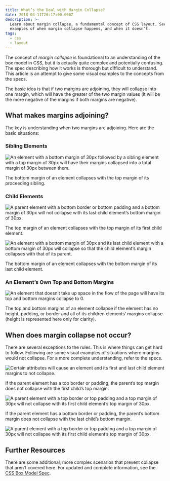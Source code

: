 ```yaml
---
title: What’s the Deal with Margin Collapse?
date: 2018-03-11T20:17:00.000Z
description: >-
  Learn about margin collapse, a fundamental concept of CSS layout. See visual
  examples of when margin collapse happens, and when it doesn’t.
tags:
  - css
  - layout
---
```

The concept of _margin collapse_ is foundational to an understanding of the box model in CSS, but it is actually quite complex and potentially confusing. The spec describing how it works is thorough but difficult to understand. This article is an attempt to give some visual examples to the concepts from the specs.

The basic idea is that if two margins are adjoining, they will collapse into one margin, which will have the greater of the two margin values (it will be the more negative of the margins if both margins are negative).

## What makes margins adjoining?

The key is understanding when two margins are adjoining. Here are the basic situations:

### Sibling Elements

![An element with a bottom margin of 30px followed by a sibling element with a top margin of 30px will have their margins collapsed into a total margin of 30px between them.](/img/sibling-elements.svg)

The bottom margin of an element collapses with the top margin of its proceeding sibling.

### Child Elements

![A parent element with a bottom border or bottom padding and a bottom margin of 30px will not collapse with its last child element’s bottom margin of 30px.](/img/child-elements-top.svg)

The top margin of an element collapses with the top margin of its first child element.

![An element with a bottom margin of 30px and its last child element with a bottom margin of 30px will collapse so that the child element’s margin collapses with that of its parent.](/img/child-elements-bottom.svg)

The bottom margin of an element collapses with the bottom margin of its last child element.

### An Element’s Own Top and Bottom Margins

![An element that doesn’t take up space in the flow of the page will have its top and bottom margins collapse to 0.](/img/own-margins.svg)

The top and bottom margins of an element collapse if the element has no height, padding, or border and all of its children elements’ margins collapse (height is represented here only for clarity).

## When does margin collapse not occur?

There are several exceptions to the rules. This is where things can get hard to follow. Following are some visual examples of situations where margins would not collapse. For a more complete understanding, refer to the specs.

![Certain attributes will cause an element and its first and last child element margins to not collapse.](/img/child-elements-no-collapse.svg)

If the parent element has a top border or padding, the parent’s top margin does not collapse with the first child’s top margin.

![A parent element with a top border or top padding and a top margin of 30px will not collapse with its first child element’s top margin of 30px.](/img/parent-border-padding-top.svg)

If the parent element has a bottom border or padding, the parent’s bottom margin does not collapse with the last child’s bottom margin.

![A parent element with a top border or top padding and a top margin of 30px will not collapse with its first child element’s top margin of 30px.](/img/parent-border-padding-bottom.svg)

## Further Resources

There are some additional, more complex scenarios that prevent collapse that aren’t covered here. For updated and complete information, see the [CSS Box Model Spec](https://www.w3.org/TR/CSS2/box.html#collapsing-margins).